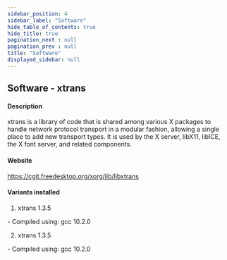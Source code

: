 ```yaml
---
sidebar_position: 4
sidebar_label: "Software"
hide_table_of_contents: true
hide_title: true
pagination_next : null
pagination_prev : null
title: "Software"
displayed_sidebar: null
---
```


## Software - xtrans


#### Description
xtrans is a library of code that is shared among various X packages to handle network protocol transport in a modular fashion, allowing a single place to add new transport types. It is used by the X server, libX11, libICE, the X font server, and related components.

#### Website
https://cgit.freedesktop.org/xorg/lib/libxtrans

#### Variants installed
1. xtrans 1.3.5
<div class="ul-circle">
    - Compiled using: gcc 10.2.0
</div>

2. xtrans 1.3.5
<div class="ul-circle">
    - Compiled using: gcc 10.2.0
</div>

